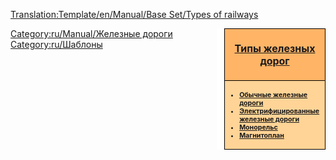 <noinclude>[[Translation:Template/en/Manual/Base Set/Types of railways]]</noinclude><noinclude></noinclude><div style="float:right; padding-left:12px; background:#ffffff;">
<div style="width:150px; border:1px solid #000000; background:#ffb466; padding:5px; -moz-border-radius-topleft:5px; -moz-border-radius-topright:5px; font-size: 12pt;">
<center><strong><font size="3">[[ru/Manual/Base Set/Типы железных дорог|Типы железных дорог]]</font></strong></center>
</div>
<div style="width:150px;  border:1px solid black; border-top-width: 0px; background:#ffd496; padding:5px; -moz-border-radius-bottomleft:5px; -moz-border-radius-bottomright:8px; font-size: 8pt;">
<strong>
*[[ru/Manual/Base Set/Железные дороги|Обычные железные дороги]]<br/>
*[[ru/Manual/Base Set/Электрифицированные железные дороги|Электрифицированные железные дороги]]<br/>
*[[ru/Manual/Base Set/Монорельс|Монорельс]]<br/>
*[[ru/Manual/Base Set/Магнитоплан|Магнитоплан]]
</strong>
</div>
</div>
<includeonly>[[Category:ru/Manual/Железные дороги]][[Category:ru/Шаблоны]]</includeonly>